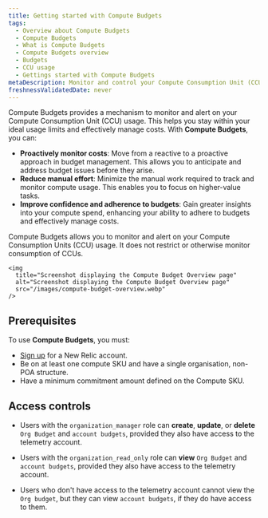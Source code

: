 ```yaml
---
title: Getting started with Compute Budgets
tags:
  - Overview about Compute Budgets
  - Compute Budgets
  - What is Compute Budgets
  - Compute Budgets overview
  - Budgets
  - CCU usage
  - Gettings started with Compute Budgets
metaDescription: Monitor and control your Compute Consumption Unit (CCU) usage with New Relic's Compute Budgets feature.
freshnessValidatedDate: never
---
```


Compute Budgets provides a mechanism to monitor and alert on your Compute Consumption Unit (CCU) usage. This helps you stay within your ideal usage limits and effectively manage costs. With **Compute Budgets**, you can:

  - **Proactively monitor costs**: Move from a reactive to a proactive approach in budget management. This allows you to anticipate and address budget issues before they arise.
  - **Reduce manual effort**: Minimize the manual work required to track and monitor compute usage. This enables you to focus on higher-value tasks.
  - **Improve confidence and adherence to budgets**: Gain greater insights into your compute spend, enhancing your ability to adhere to budgets and effectively manage costs.

  <Callout variant="important">
  Compute Budgets allows you to monitor and alert on your Compute Consumption Units (CCU) usage. It does not restrict or otherwise monitor consumption of CCUs.
  </Callout>

    <img
      title="Screenshot displaying the Compute Budget Overview page"
      alt="Screenshot displaying the Compute Budget Overview page"
      src="/images/compute-budget-overview.webp"
    />

## Prerequisites

To use **Compute Budgets**, you must:

- [Sign up](https://newrelic.com/signup/) for a New Relic account.
- Be on at least one compute SKU and have a single organisation, non-POA structure.
- Have a minimum commitment amount defined on the Compute SKU.

## Access controls

- Users with the `organization_manager` role can **create**, **update**, or **delete** `Org Budget` and `account budgets`, provided they also have access to the telemetry account.

- Users with the `organization_read_only` role can **view** `Org Budget` and `account budgets`, provided they also have access to the telemetry account.

- Users who don't have access to the telemetry account cannot view the `Org budget`, but they can view `account budgets`, if they do have access to them.
